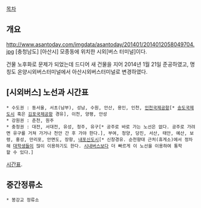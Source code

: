 [[목차]]
== 개요 ==
http://www.asantoday.com/imgdata/asantoday/201401/2014012058049704.jpg
[충청남도] [아산시] 모종동에 위치한 시외[버스 터미널]이다.

건물 노후화로 문제가 되었는데 드디어 새 건물을 지어 2014년 1월 21일 준공하였고, 명칭도 온양시외버스터미널에서 아산시외버스터미널로 변경하였다.

== [시외버스] 노선과 시간표 ==
 * 수도권 : 동서울, 서초(남부), 성남, 수원, 안산, 용인, 인천, [[인천국제공항]][* [[송도국제도시]] 혹은 [[김포국제공항]] 경유], 이천, 양평, 안성
 * 강원권 : 춘천, 원주
 * 충청권 : 대전, 서대전, 유성, 청주, 유구[* 공주로 바로 가는 노선은 없다. 공주로 가려면 유구를 거쳐 가거나 천안 간 후 가야 한다.], 부여, 청양, 당진, 서산, 태안, 예산, 보령, 홍성, 만리포, 안면도, 장항, [[내포신도시]][* 신창경유. 순천향대 근처(휴게소)에서 정차해 [[대학생]]들이 많이 이용하기도 한다. [[시내버스]]보다 더 빠르게 이 노선을 이용하여 통학할 수 있다.]

[http://www.chungexp.co.kr/schedule1.html#18 시간표].

== 중간정류소 == 
 * 봉강교 정류소
